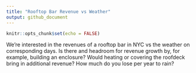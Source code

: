 ```yaml
---
title: "Rooftop Bar Revenue vs Weather"
output: github_document
---
```


```r
knitr::opts_chunk$set(echo = FALSE)
```

We're interested in the revenues of a rooftop bar in NYC vs the weather on corresponding days. Is there and headroom for revenue growth by, for example, building an enclosure? Would heating or covering the roofdeck bring in additional revenue? How much do you lose per year to rain?